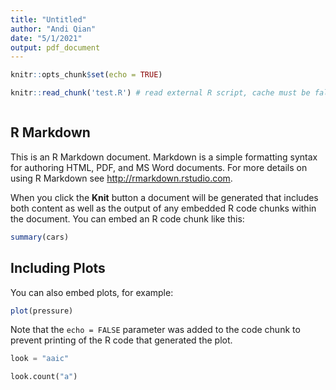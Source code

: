 ```yaml
---
title: "Untitled"
author: "Andi Qian"
date: "5/1/2021"
output: pdf_document
---
```


```r
knitr::opts_chunk$set(echo = TRUE)
```



```r
knitr::read_chunk('test.R') # read external R script, cache must be false
```

```r

```


## R Markdown

This is an R Markdown document. Markdown is a simple formatting syntax for authoring HTML, PDF, and MS Word documents. For more details on using R Markdown see <http://rmarkdown.rstudio.com>.

When you click the **Knit** button a document will be generated that includes both content as well as the output of any embedded R code chunks within the document. You can embed an R code chunk like this:

```r
summary(cars)
```

## Including Plots

You can also embed plots, for example:

```r
plot(pressure)
```

Note that the `echo = FALSE` parameter was added to the code chunk to prevent printing of the R code that generated the plot.

```python
look = "aaic"

look.count("a")
```

